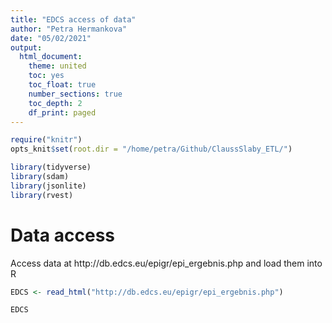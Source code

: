 ```yaml
---
title: "EDCS access of data"
author: "Petra Hermankova"
date: "05/02/2021"
output:
  html_document:
    theme: united
    toc: yes
    toc_float: true
    number_sections: true
    toc_depth: 2
    df_print: paged
---
```



```r
require("knitr")
opts_knit$set(root.dir = "/home/petra/Github/ClaussSlaby_ETL/")

library(tidyverse)
library(sdam)
library(jsonlite)
library(rvest)
```

# Data access

Access data at http://db.edcs.eu/epigr/epi_ergebnis.php and load them into R
```r
EDCS <- read_html("http://db.edcs.eu/epigr/epi_ergebnis.php")
```

```r
EDCS
```

